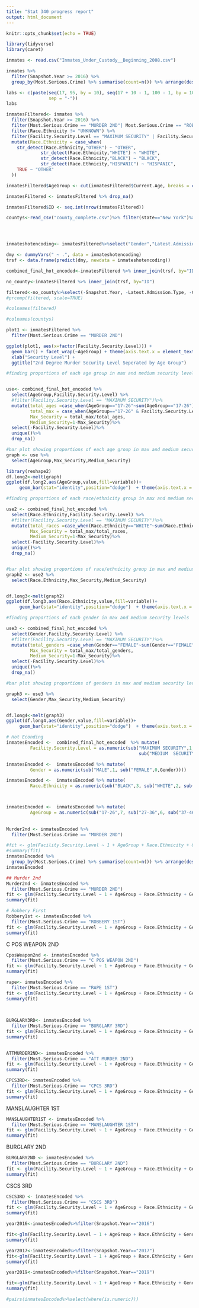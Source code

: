 ```yaml
---
title: "Stat 340 progress report"
output: html_document
---
```


```r
knitr::opts_chunk$set(echo = TRUE)
```

```r
library(tidyverse)
library(caret)
```


```r
inmates <- read.csv("Inmates_Under_Custody__Beginning_2008.csv")
```
```r
inmates %>%
  filter(Snapshot.Year >= 2016) %>%
  group_by(Most.Serious.Crime) %>% summarise(count=n()) %>% arrange(desc(count))
```

```r
labs <- c(paste(seq(17, 95, by = 10), seq(17 + 10 - 1, 100 - 1, by = 10),
                sep = "-"))
labs
```


```r
inmatesFiltered<- inmates %>%
  filter(Snapshot.Year >= 2016) %>%
  filter(Most.Serious.Crime == "MURDER 2ND"| Most.Serious.Crime == "ROBBERY 1ST"| Most.Serious.Crime == "C POS WEAPON 2ND" | Most.Serious.Crime == "MANSLAUGHTER 1ST"| Most.Serious.Crime == "CSCS 3RD"| Most.Serious.Crime == "BURGLARY 2ND"| Most.Serious.Crime == "CPCS 3RD"| Most.Serious.Crime == "BURGLARY 3RD"| Most.Serious.Crime == "RAPE 1ST"| Most.Serious.Crime == "ATT MURDER 2ND") %>%
  filter(Race.Ethnicity != "UNKNOWN") %>%
  filter(Facility.Security.Level == "MAXIMUM SECURITY" | Facility.Security.Level == "MEDIUM  SECURITY") %>%
  mutate(Race.Ethnicity = case_when(
    str_detect(Race.Ethnicity,"OTHER") ~ "OTHER",
             str_detect(Race.Ethnicity,"WHITE") ~ "WHITE",
             str_detect(Race.Ethnicity,"BLACK") ~ "BLACK",
             str_detect(Race.Ethnicity,"HISPANIC") ~ "HISPANIC",
    TRUE ~ "OTHER"
  )) 

inmatesFiltered$AgeGroup <- cut(inmatesFiltered$Current.Age, breaks = c(seq(17, 95, by = 10), Inf), labels = labs, right = FALSE) 

inmatesFiltered <- inmatesFiltered %>% drop_na()

```


```r
inmatesFiltered$ID <- seq.int(nrow(inmatesFiltered))

countys<-read_csv("county_complete.csv")%>% filter(state=="New York")%>%mutate(County.of.Indictment= toupper(name) )%>%mutate(County.of.Indictment=str_sub(County.of.Indictment,1,nchar(County.of.Indictment)-7))




inmateshotencoding<- inmatesFiltered%>%select("Gender","Latest.Admission.Type","Most.Serious.Crime","Race.Ethnicity", "ID", "Snapshot.Year")%>%mutate(Snapshot.Year=as.character(Snapshot.Year))

dmy <- dummyVars(" ~ .", data = inmateshotencoding)
trsf <- data.frame(predict(dmy, newdata = inmateshotencoding))

combined_final_hot_encoded<-inmatesFiltered %>% inner_join(trsf, by="ID")%>%left_join(countys,by="County.of.Indictment")

no_county<-inmatesFiltered %>% inner_join(trsf, by="ID")


```
```r
filtered<-no_county%>%select(-Snapshot.Year, -Latest.Admission.Type, -County.of.Indictment, -Gender, -Most.Serious.Crime, -Housing.Facility, -Facility.Security.Level, -Race.Ethnicity, -AgeGroup, -ID, )
#prcomp(filtered, scale=TRUE)

#colnames(filtered)
```

```r
#colnames(countys)
```

```r
plot1 <- inmatesFiltered %>%
  filter(Most.Serious.Crime == "MURDER 2ND")

ggplot(plot1, aes(x=factor(Facility.Security.Level))) +
  geom_bar() + facet_wrap(~AgeGroup) + theme(axis.text.x = element_text(angle = 60, hjust=1)) +
  xlab("Security Level") +
  ggtitle("2nd Degree Murder Security Level Seperated by Age Group")

```


```r
#finding proportions of each age group in max and medium security levels


use<- combined_final_hot_encoded %>%
  select(AgeGroup,Facility.Security.Level) %>%
  #filter(Facility.Security.Level == "MAXIMUM SECURITY")%>%
  mutate(total_ages =case_when(AgeGroup=="17-26"~sum(AgeGroup=="17-26"),AgeGroup=="27-36"~sum(AgeGroup=="27-36"), AgeGroup=="37-46"~sum(AgeGroup=="37-46"), AgeGroup=="47-56"~sum(AgeGroup=="47-56"), AgeGroup=="57-66"~sum(AgeGroup=="57-66"), AgeGroup=="67-76"~sum(AgeGroup=="67-76"), AgeGroup=="77-86"~sum(AgeGroup=="77-86"), AgeGroup=="87-96"~sum(AgeGroup=="87-96")),
         total_max = case_when(AgeGroup=="17-26" & Facility.Security.Level=="MAXIMUM SECURITY"~sum(AgeGroup=="17-26"& Facility.Security.Level=="MAXIMUM SECURITY"), AgeGroup=="27-36" & Facility.Security.Level=="MAXIMUM SECURITY"~sum(AgeGroup=="27-36"& Facility.Security.Level=="MAXIMUM SECURITY"), AgeGroup=="37-46" & Facility.Security.Level=="MAXIMUM SECURITY" ~sum(AgeGroup=="37-46" & Facility.Security.Level=="MAXIMUM SECURITY"), AgeGroup=="47-56"& Facility.Security.Level=="MAXIMUM SECURITY"~sum(AgeGroup=="47-56"& Facility.Security.Level=="MAXIMUM SECURITY"), AgeGroup=="57-66"& Facility.Security.Level=="MAXIMUM SECURITY"~sum(AgeGroup=="57-66"& Facility.Security.Level=="MAXIMUM SECURITY"), AgeGroup=="67-76"& Facility.Security.Level=="MAXIMUM SECURITY"~sum(AgeGroup=="67-76"& Facility.Security.Level=="MAXIMUM SECURITY"), AgeGroup=="77-86"& Facility.Security.Level=="MAXIMUM SECURITY"~sum(AgeGroup=="77-86"& Facility.Security.Level=="MAXIMUM SECURITY"), AgeGroup=="87-96"& Facility.Security.Level=="MAXIMUM SECURITY"~sum(AgeGroup=="87-96"& Facility.Security.Level=="MAXIMUM SECURITY")),
         Max_Security = total_max/total_ages,
         Medium_Security=1-Max_Security)%>%
  select(-Facility.Security.Level)%>%
  unique()%>%
  drop_na()

```

```r
#bar plot showing proportions of each age group in max and medium security levels
graph <- use %>%
  select(AgeGroup,Max_Security,Medium_Security)

library(reshape2)
df.long2<-melt(graph)
ggplot(df.long2,aes(AgeGroup,value,fill=variable))+
     geom_bar(stat="identity",position="dodge")  + theme(axis.text.x = element_text(angle = 60, hjust=1)) + ylab('Proportion') + xlab("Age Group") + ggtitle("Proportion of Age Groups in Maximum or Medium Security")
```


```r

#finding proportions of each race/ethnicity group in max and medium security levels

use2 <- combined_final_hot_encoded %>%
  select(Race.Ethnicity,Facility.Security.Level) %>%
  #filter(Facility.Security.Level == "MAXIMUM SECURITY")%>%
  mutate(total_races =case_when(Race.Ethnicity=="WHITE"~sum(Race.Ethnicity=="WHITE"),Race.Ethnicity=="BLACK"~sum(Race.Ethnicity=="BLACK"), Race.Ethnicity=="HISPANIC"~sum(Race.Ethnicity=="HISPANIC"), Race.Ethnicity=="OTHER"~sum(Race.Ethnicity=="OTHER")),total_max = case_when(Race.Ethnicity=="WHITE" & Facility.Security.Level=="MAXIMUM SECURITY"~sum(Race.Ethnicity=="WHITE"& Facility.Security.Level=="MAXIMUM SECURITY"), Race.Ethnicity=="BLACK" & Facility.Security.Level=="MAXIMUM SECURITY"~sum(Race.Ethnicity=="BLACK"& Facility.Security.Level=="MAXIMUM SECURITY"), Race.Ethnicity=="HISPANIC" & Facility.Security.Level=="MAXIMUM SECURITY" ~sum(Race.Ethnicity=="HISPANIC" & Facility.Security.Level=="MAXIMUM SECURITY"), Race.Ethnicity=="OTHER"& Facility.Security.Level=="MAXIMUM SECURITY"~sum(Race.Ethnicity=="OTHER"& Facility.Security.Level=="MAXIMUM SECURITY")),
         Max_Security = total_max/total_races,
         Medium_Security=1-Max_Security)%>%
  select(-Facility.Security.Level)%>%
  unique()%>%
  drop_na()



```


```r
#bar plot showing proportions of race/ethnicity group in max and medium security levels
graph2 <- use2 %>%
  select(Race.Ethnicity,Max_Security,Medium_Security)


df.long3<-melt(graph2)
ggplot(df.long3,aes(Race.Ethnicity,value,fill=variable))+
     geom_bar(stat="identity",position="dodge")  + theme(axis.text.x = element_text(angle = 60, hjust=1)) + ylab('Proportion') + xlab("Race/Ethnicity") + ggtitle("Proportion of Race/Ethnicity Groups in Maximum or Medium Security")
```


```r
#finding proportions of each gender in max and medium security levels

use3 <- combined_final_hot_encoded %>%
  select(Gender,Facility.Security.Level) %>%
  #filter(Facility.Security.Level == "MAXIMUM SECURITY")%>%
  mutate(total_genders =case_when(Gender=="FEMALE"~sum(Gender=="FEMALE"),Gender=="MALE"~sum(Gender=="MALE")),total_max = case_when(Gender=="FEMALE" & Facility.Security.Level=="MAXIMUM SECURITY"~sum(Gender=="FEMALE"& Facility.Security.Level=="MAXIMUM SECURITY"), Gender=="MALE" & Facility.Security.Level=="MAXIMUM SECURITY"~sum(Gender=="MALE"& Facility.Security.Level=="MAXIMUM SECURITY")),
         Max_Security = total_max/total_genders,
         Medium_Security=1-Max_Security)%>%
  select(-Facility.Security.Level)%>%
  unique()%>%
  drop_na()
```

```r
#bar plot showing proportions of genders in max and medium security levels

graph3 <- use3 %>%
  select(Gender,Max_Security,Medium_Security)


df.long4<-melt(graph3)
ggplot(df.long4,aes(Gender,value,fill=variable))+
     geom_bar(stat="identity",position="dodge")  + theme(axis.text.x = element_text(angle = 60, hjust=1)) + ylab('Proportion') + xlab("Gender") + ggtitle("Proportion of Genders in Maximum or Medium Security")
```




```r
# Hot Econding
inmatesEncoded <-  combined_final_hot_encoded  %>% mutate(
         Facility.Security.Level = as.numeric(sub("MAXIMUM SECURITY",1,
                                                  sub("MEDIUM  SECURITY",0,Facility.Security.Level))))

inmatesEncoded <-  inmatesEncoded %>% mutate(
         Gender = as.numeric(sub("MALE",1, sub("FEMALE",0,Gender))))

inmatesEncoded <-  inmatesEncoded %>% mutate(
         Race.Ethnicity = as.numeric(sub("BLACK",3, sub("WHITE",2, sub("HISPANIC", 1, sub("OTHER",0,Race.Ethnicity))))))



inmatesEncoded <-  inmatesEncoded %>% mutate(
         AgeGroup = as.numeric(sub("17-26",7, sub("27-36",6, sub("37-46", 5, sub("47-56", 4, sub("57-66", 3, sub("67-76", 2, sub("77-86", 1,  sub("87-96",0,AgeGroup))))))))))
  
  
Murder2nd <- inmatesEncoded %>%
  filter(Most.Serious.Crime == "MURDER 2ND")

#fit <- glm(Facility.Security.Level ~ 1 + AgeGroup + Race.Ethnicity + Gender, data=Murder2nd)
#summary(fit)
inmatesEncoded %>%
  group_by(Most.Serious.Crime) %>% summarise(count=n()) %>% arrange(desc(count))
inmatesEncoded
```



```r
## Murder 2nd
Murder2nd <- inmatesEncoded %>%
  filter(Most.Serious.Crime == "MURDER 2ND")
fit <- glm(Facility.Security.Level ~ 1 + AgeGroup + Race.Ethnicity + Gender+ Latest.Admission.TypeNEW.COURT.COMMITMENT+ Latest.Admission.TypeOTHER+Snapshot.Year2016+ Snapshot.Year2017+Snapshot.Year2018+ Snapshot.Year2019+ Snapshot.Year2020, data=Murder2nd)
summary(fit)
```

```r
# Robbery First
Robbery1st <- inmatesEncoded %>%
  filter(Most.Serious.Crime == "ROBBERY 1ST")
fit <- glm(Facility.Security.Level ~ 1 + AgeGroup + Race.Ethnicity + Gender+ Latest.Admission.TypeNEW.COURT.COMMITMENT+ Latest.Admission.TypeOTHER+Snapshot.Year2016+ Snapshot.Year2017+Snapshot.Year2018+ Snapshot.Year2019+ Snapshot.Year2020   , data=Robbery1st)
summary(fit)
```

C POS WEAPON 2ND

```r
CposWeapon2nd <- inmatesEncoded %>%
  filter(Most.Serious.Crime == "C POS WEAPON 2ND")
fit <- glm(Facility.Security.Level ~ 1 + AgeGroup + Race.Ethnicity + Gender+ Latest.Admission.TypeNEW.COURT.COMMITMENT+ Latest.Admission.TypeOTHER+Snapshot.Year2016+ Snapshot.Year2017+Snapshot.Year2018+ Snapshot.Year2019+ Snapshot.Year2020, data=CposWeapon2nd )
summary(fit)
```
```r
rape<- inmatesEncoded %>%
  filter(Most.Serious.Crime == "RAPE 1ST")
fit <- glm(Facility.Security.Level ~ 1 + AgeGroup + Race.Ethnicity + Gender+ Latest.Admission.TypeNEW.COURT.COMMITMENT+ Latest.Admission.TypeOTHER+Snapshot.Year2016+ Snapshot.Year2017+Snapshot.Year2018+ Snapshot.Year2019+ Snapshot.Year2020, data=rape )
summary(fit)
  
  
```
```r

BURGLARY3RD<- inmatesEncoded %>%
  filter(Most.Serious.Crime == "BURGLARY 3RD")
fit <- glm(Facility.Security.Level ~ 1 + AgeGroup + Race.Ethnicity + Gender+ Latest.Admission.TypeNEW.COURT.COMMITMENT+ Latest.Admission.TypeOTHER+Snapshot.Year2016+ Snapshot.Year2017+Snapshot.Year2018+ Snapshot.Year2019+ Snapshot.Year2020, data=BURGLARY3RD )
summary(fit)
  
```

```r
ATTMURDER2ND<- inmatesEncoded %>%
  filter(Most.Serious.Crime == "ATT MURDER 2ND")
fit <- glm(Facility.Security.Level ~ 1 + AgeGroup + Race.Ethnicity + Gender+ Latest.Admission.TypeNEW.COURT.COMMITMENT+ Latest.Admission.TypeOTHER+Snapshot.Year2016+ Snapshot.Year2017+Snapshot.Year2018+ Snapshot.Year2019+ Snapshot.Year2020, data=ATTMURDER2ND,family="binomial")
summary(fit)
```

```r
CPCS3RD<- inmatesEncoded %>%
  filter(Most.Serious.Crime == "CPCS 3RD")
fit <- glm(Facility.Security.Level ~ 1 + AgeGroup + Race.Ethnicity + Gender+ Latest.Admission.TypeNEW.COURT.COMMITMENT+ Latest.Admission.TypeOTHER+Snapshot.Year2016+ Snapshot.Year2017+Snapshot.Year2018+ Snapshot.Year2019+ Snapshot.Year2020, data=CPCS3RD )
summary(fit)
```





MANSLAUGHTER 1ST



```r
MANSLAUGHTER1ST <- inmatesEncoded %>%
  filter(Most.Serious.Crime == "MANSLAUGHTER 1ST")
fit <- glm(Facility.Security.Level ~ 1 + AgeGroup + Race.Ethnicity + Gender+ Latest.Admission.TypeNEW.COURT.COMMITMENT+ Latest.Admission.TypeOTHER+Snapshot.Year2016+ Snapshot.Year2017+Snapshot.Year2018+ Snapshot.Year2019+ Snapshot.Year2020, data=MANSLAUGHTER1ST)
summary(fit)
```

BURGLARY 2ND
```r
BURGLARY2ND <- inmatesEncoded %>%
  filter(Most.Serious.Crime == "BURGLARY 2ND")
fit <- glm(Facility.Security.Level ~ 1 + AgeGroup + Race.Ethnicity + Gender+ Latest.Admission.TypeNEW.COURT.COMMITMENT+ Latest.Admission.TypeOTHER+Snapshot.Year2016+ Snapshot.Year2017+Snapshot.Year2018+ Snapshot.Year2019+ Snapshot.Year2020, data=BURGLARY2ND )
summary(fit)

```


CSCS 3RD
```r
CSCS3RD <- inmatesEncoded %>%
  filter(Most.Serious.Crime == "CSCS 3RD")
fit <- glm(Facility.Security.Level ~ 1 + AgeGroup + Race.Ethnicity + Gender+ Latest.Admission.TypeNEW.COURT.COMMITMENT+ Latest.Admission.TypeOTHER+Snapshot.Year2016+ Snapshot.Year2017+Snapshot.Year2018+ Snapshot.Year2019+ Snapshot.Year2020, data=CSCS3RD)
summary(fit)

```


```r
year2016<-inmatesEncoded%>%filter(Snapshot.Year=="2016")

fit<-glm(Facility.Security.Level ~ 1 + AgeGroup + Race.Ethnicity + Gender +Latest.Admission.TypeNEW.COURT.COMMITMENT+ Latest.Admission.TypeOTHER +some_college_2016 +hs_grad_2016+bachelors_2016+ poverty_2016+ unemployed_2016, data=year2016)
summary(fit)
```

```r
year2017<-inmatesEncoded%>%filter(Snapshot.Year=="2017")
fit<-glm(Facility.Security.Level ~ 1 + AgeGroup + Race.Ethnicity + Gender +Latest.Admission.TypeNEW.COURT.COMMITMENT+ Latest.Admission.TypeOTHER +some_college_2017 +hs_grad_2017+bachelors_2017+ poverty_2017+ median_household_income_2017+uninsured_2017+speak_english_only_2017, data=year2017)
summary(fit)
```

```r
year2019<-inmatesEncoded%>%filter(Snapshot.Year=="2019")

fit<-glm(Facility.Security.Level ~ 1 + AgeGroup + Race.Ethnicity + Gender +Latest.Admission.TypeNEW.COURT.COMMITMENT+ Latest.Admission.TypeOTHER+bachelors_2019+households_speak_limited_english_2019+ households_speak_other_2019+households_speak_spanish_2019+housing_mobile_homes_2019+hs_grad_2019+mean_household_income_2019+median_individual_income_2019+poverty_2019+uninsured_2019, data=year2019)
summary(fit)
```

```r
#pairs(inmatesEncoded%>%select(where(is.numeric)))
```

